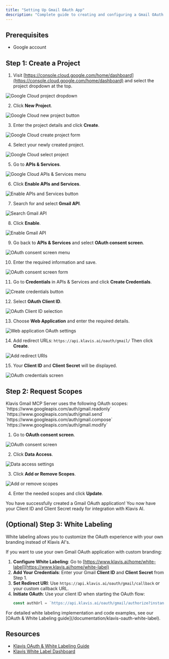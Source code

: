 ```yaml
---
title: "Setting Up Gmail OAuth App"
description: "Complete guide to creating and configuring a Gmail OAuth application"
---
```


## Prerequisites

- Google account

## Step 1: Create a Project

1. Visit [https://console.cloud.google.com/home/dashboard](https://console.cloud.google.com/home/dashboard) and select the project dropdown at the top.

<img src="/images/knowledge-base/gmail/step1_box.png" alt="Google Cloud project dropdown" />

2. Click **New Project**.

<img src="/images/knowledge-base/gmail/step2_new_project.png" alt="Google Cloud new project button" />

3. Enter the project details and click **Create**.

<img src="/images/knowledge-base/gmail/step3_create.png" alt="Google Cloud create project form" />

4. Select your newly created project.

<img src="/images/knowledge-base/gmail/step4_select_project.png" alt="Google Cloud select project" />

5. Go to **APIs & Services**.

<img src="/images/knowledge-base/gmail/step5_apis_and_services.png" alt="Google Cloud APIs & Services menu" />

6. Click **Enable APIs and Services**.

<img src="/images/knowledge-base/gmail/step6_enable_api_services.png" alt="Enable APIs and Services button" />

7. Search for and select **Gmail API**.

<img src="/images/knowledge-base/gmail/step7_select_gmail.png" alt="Search Gmail API" />

8. Click **Enable**.

<img src="/images/knowledge-base/gmail/step8_enable.png" alt="Enable Gmail API" />

9. Go back to **APIs & Services** and select **OAuth consent screen**.

<img src="/images/knowledge-base/gmail/step9_oauth_screen.png" alt="OAuth consent screen menu" />

10. Enter the required information and save.

<img src="/images/knowledge-base/gmail/step10_info.png" alt="OAuth consent screen form" />

11. Go to **Credentials** in APIs & Services and click **Create Credentials**.

<img src="/images/knowledge-base/gmail/step11_CreateCredentials.png" alt="Create credentials button" />

12. Select **OAuth Client ID**.

<img src="/images/knowledge-base/gmail/step12_OAuthClientID.png" alt="OAuth Client ID selection" />

13. Choose **Web Application** and enter the required details.

<img src="/images/knowledge-base/gmail/step13_WebApplication.png" alt="Web application OAuth settings" />

14. Add redirect URLs:
    `https://api.klavis.ai/oauth/gmail/`
    Then click **Create**.

<img src="/images/knowledge-base/gmail/step14_redirect_uri.png" alt="Add redirect URIs" />

15. Your **Client ID** and **Client Secret** will be displayed.

<img src="/images/knowledge-base/gmail/step15_credentials.png" alt="OAuth credentials screen" />


## Step 2: Request Scopes

<Note>
Klavis Gmail MCP Server uses the following OAuth scopes:
`https://www.googleapis.com/auth/gmail.readonly`
`https://www.googleapis.com/auth/gmail.send`
`https://www.googleapis.com/auth/gmail.compose`
`https://www.googleapis.com/auth/gmail.modify`
</Note>

1. Go to **OAuth consent screen**.

<img src="/images/knowledge-base/gmail/scope1_oauth.png" alt="OAuth consent screen" />

2. Click **Data Access**.

<img src="/images/knowledge-base/gmail/scope2_data_access.png" alt="Data access settings" />

3. Click **Add or Remove Scopes**.

<img src="/images/knowledge-base/gmail/scope3_add_scopes.png" alt="Add or remove scopes" />

4. Enter the needed scopes and click **Update**.

<Check>
You have successfully created a Gmail OAuth application! You now have your Client ID and Client Secret ready for integration with Klavis AI.
</Check>

## (Optional) Step 3: White Labeling

<Note>
White labeling allows you to customize the OAuth experience with your own branding instead of Klavis AI's.
</Note>

If you want to use your own Gmail OAuth application with custom branding:

1. **Configure White Labeling**: Go to [https://www.klavis.ai/home/white-label](https://www.klavis.ai/home/white-label)
2. **Add Your Credentials**: Enter your Gmail **Client ID** and **Client Secret** from Step 1.
3. **Set Redirect URI**: Use `https://api.klavis.ai/oauth/gmail/callback` or your custom callback URL.
4. **Initiate OAuth**: Use your client ID when starting the OAuth flow:
   ```javascript
   const authUrl = `https://api.klavis.ai/oauth/gmail/authorize?instance_id=${instanceId}&client_id=${yourClientId}`;
   ```
<Tip>
For detailed white labeling implementation and code examples, see our [OAuth & White Labeling guide](/documentation/klavis-oauth-white-label).
</Tip>

## Resources
- [Klavis OAuth & White Labeling Guide](/documentation/klavis-oauth-white-label)
- [Klavis White Label Dashboard](https://www.klavis.ai/home/white-label)